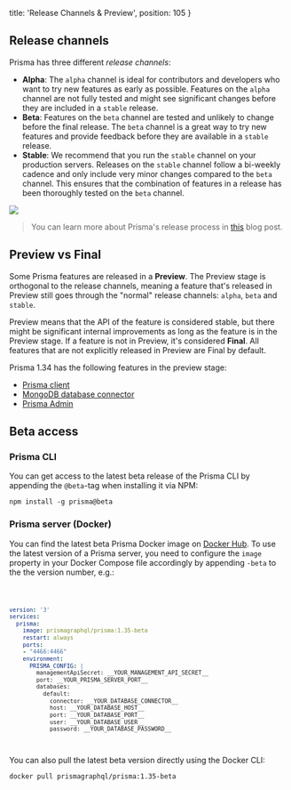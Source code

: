 
  title: 'Release Channels & Preview',
  position: 105
}

## Release channels

Prisma has three different _release channels_:

- **Alpha**: The `alpha` channel is ideal for contributors and developers who want to try new features as early as possible. Features on the `alpha` channel are not fully tested and might see significant changes before they are included in a `stable` release.
- **Beta**: Features on the `beta` channel are tested and unlikely to change before the final release. The `beta` channel is a great way to try new features and provide feedback before they are available in a `stable` release.
- **Stable**: We recommend that you run the `stable` channel on your production servers. Releases on the `stable` channel follow a bi-weekly cadence and only include very minor changes compared to the `beta` channel. This ensures that the combination of features in a release has been thoroughly tested on the `beta` channel.

![](https://imgur.com/TvlsOeC.png)

> You can learn more about Prisma's release process in [this](https://www.prisma.io/blog/improving-prismas-release-process-yaey8deiwaex/) blog post.

## Preview vs Final

Some Prisma features are released in a **Preview**. The Preview stage is orthogonal to the release channels, meaning a feature that's released in Preview still goes through the "normal" release channels: `alpha`, `beta` and `stable`.

Preview means that the API of the feature is considered stable, but there might be significant internal improvements as long as the feature is in the Preview stage. If a feature is not in Preview, it's considered **Final**. All features that are not explicitly released in Preview are Final by default.

Prisma 1.34 has the following features in the preview stage:

- [Prisma client](b6q6)
- [MongoDB database connector](b605)
- [Prisma Admin](lke4)

## Beta access

### Prisma CLI

You can get access to the latest beta release of the Prisma CLI by appending the `@beta`-tag when installing it via NPM:

```
npm install -g prisma@beta
```

### Prisma server (Docker)

You can find the latest beta Prisma Docker image on [Docker Hub](https://hub.docker.com/r/prismagraphql/prisma/tags/). To use the latest version of a Prisma server, you need to configure the `image` property in your Docker Compose file accordingly by appending `-beta` to the the version number, e.g.:

<Code lines="4">

```yml
version: '3'
services:
  prisma:
    image: prismagraphql/prisma:1.35-beta
    restart: always
    ports:
    - "4466:4466"
    environment:
      PRISMA_CONFIG: |
        managementApiSecret: __YOUR_MANAGEMENT_API_SECRET__
        port: __YOUR_PRISMA_SERVER_PORT__
        databases:
          default:
            connector: __YOUR_DATABASE_CONNECTOR__
            host: __YOUR_DATABASE_HOST__
            port: __YOUR_DATABASE_PORT__
            user: __YOUR_DATABASE_USER__
            password: __YOUR_DATABASE_PASSWORD__
```

</Code>

You can also pull the latest beta version directly using the Docker CLI:

```bash
docker pull prismagraphql/prisma:1.35-beta
```
